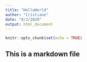 ```yaml
---
title: "HelloWorld"
author: "Cristiane"
date: "8/2/2020"
output: html_document
---
```


```r
knitr::opts_chunk$set(echo = TRUE)
```

## This is a markdown file



